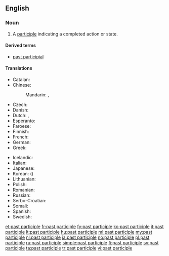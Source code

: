 ==English==

{{wikipedia|Past participle}}

===Noun===
{{en-noun|sg=[[past]] [[participle]]}}

# {{grammar}} A [[participle]] indicating a completed action or state.

====Derived terms====
* [[past participial]]

====Translations====
{{trans-top|past participle}}
* Catalan: {{t-|ca|participi passat|m}}
* Chinese:
*: Mandarin: {{t|cmn|過去分詞}}, {{t|cmn|过去分词|tr=guòqù fēncí}}
* Czech: {{t-|cs|příčestí minulé|n}}
* Danish: {{t-|da|datids tillægsform|c}}
* Dutch: {{t+|nl|voltooid deelwoord|n}}, {{t+|nl|verleden deelwoord|n}}
* Esperanto: {{t-|eo|participo}}
* Faroese: {{t-|fo|tátíðar lýsingarháttur|m}}
* Finnish: {{t+|fi|partisiipin perfekti}}
* French: {{t+|fr|participe passé|m}}
* German: {{t-|de|Partizip Perfekt|n}}
* Greek: {{t+|el|μετοχή|tr=metochí|sc=Grek}}
{{trans-mid}}
* Icelandic: {{t+|is|lýsingarháttur þátíðar|m}}
* Italian: {{t+|it|participio passato|m}}
* Japanese: {{t-|ja|過去分詞|tr=かこぶんし, kako bunshi|sc=Jpan}}
* Korean: {{t+|ko|과거분사|tr=gwageo bunsa|sc=Kore}} ({{t+|ko|過去分詞|sc=Kore}})
* Lithuanian: {{t-|lt|būtojo laiko dalyvis|m}}
* Polish: {{t-|pl|imiesłów czasu przeszłego|m}}
* Romanian: {{t-|ro|participiu trecut|n}}
* Russian: {{t+|ru|причастие прошедшего времени|tr=pričástije prošédševo vrémeni|n}}
* Serbo-Croatian: {{t-|sh|particip perfekta|m}}
* Somali: {{t-|so|shomantoro}}
* Spanish: {{t+|es|participio pasado|m}}
* Swedish: {{t+|sv|perfektparticip|n}}
{{trans-bottom}}

[[et:past participle]]
[[fr:past participle]]
[[fy:past participle]]
[[ko:past participle]]
[[it:past participle]]
[[lt:past participle]]
[[hu:past participle]]
[[ml:past participle]]
[[my:past participle]]
[[nl:past participle]]
[[ja:past participle]]
[[no:past participle]]
[[pl:past participle]]
[[ru:past participle]]
[[simple:past participle]]
[[fi:past participle]]
[[sv:past participle]]
[[ta:past participle]]
[[tr:past participle]]
[[vi:past participle]]